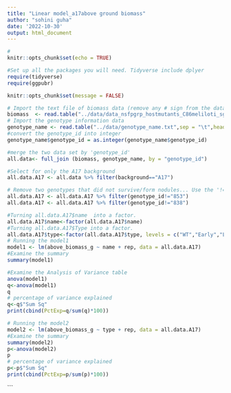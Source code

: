 ```yaml
---
title: "Linear model_a17above ground biomass"
author: "sohini guha"
date: '2022-10-30'
output: html_document
---
```


```r
#
knitr::opts_chunk$set(echo = TRUE)

#Set up all the packages you will need. Tidyverse include dplyer
require(tidyverse)
require(ggpubr)

knitr::opts_chunk$set(message = FALSE)
```
```r
# Import the text file of biomass data (remove any # sign from the data or else the data will not import)
biomass  <- read.table("../data/data_nsfpgrp_hostmutants_C86meliloti_sg_biomass ratio added.txt",sep = "\t",header=TRUE)
# Import the genotype information data
genotype_name <- read.table("../data/genotype_name.txt",sep = "\t",header=TRUE)
#convert the genotype_id into integer
genotype_name$genotype_id = as.integer(genotype_name$genotype_id)

#merge the two data set by 'genotype_id'
all.data<- full_join (biomass, genotype_name, by = "genotype_id")

#Select for only the A17 background 
all.data.A17 <- all.data %>% filter(background=="A17")

# Remove two genotypes that did not survive/form nodules... Use the '!=' this time which says to grab all of the them BUT the named genotype ID.
all.data.A17 <- all.data.A17 %>% filter(genotype_id!="853")
all.data.A17 <- all.data.A17 %>% filter(genotype_id!="838")

```
```r
#Turning all.data.A17$name  into a factor.
all.data.A17$name<-factor(all.data.A17$name)
#Turning all.data.A17$Type into a factor.
all.data.A17$type<-factor(all.data.A17$type, levels = c("WT","Early","Late","AON"))
# Running the model1
model1 <- lm(above_biomass_g ~ name + rep, data = all.data.A17)
#Examine the summary
summary(model1)

#Examine the Analysis of Variance table
anova(model1)
q<-anova(model1)
q
# percentage of variance explained
q<-q$"Sum Sq"
print(cbind(PctExp=q/sum(q)*100))
```

```r
# Running the model2
model2 <- lm(above_biomass_g ~ type + rep, data = all.data.A17)
#Examine the summary
summary(model2)
p<-anova(model2)
p
# percentage of variance explained
p<-p$"Sum Sq"
print(cbind(PctExp=p/sum(p)*100))
```
```
